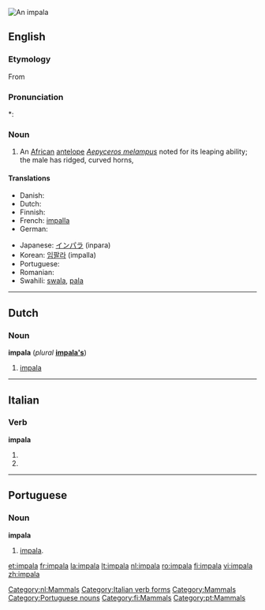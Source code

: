 [[Image:Black-faced impala.jpg|thumb|An impala]]
{{also|Impala}}
==English==

{{wikipedia}}

===Etymology===
From {{etyl|zu}}

===Pronunciation===
*: {{rhymes|ɑːlə}}

===Noun===
{{en-noun|impalas|-}}

# An [[African]] [[antelope]] ''[[Aepyceros melampus]]'' noted for its leaping ability; the male has ridged, curved horns,

====Translations====
{{trans-top|African antelope}}
* Danish: {{t-|da|impala|c}}
* Dutch: {{t+|nl|impala|m}}
* Finnish: {{t+|fi|impala}}
* French: [[impalla]] {{m}}
* German: {{t-|de|Impala|f}}
{{trans-mid}}
* Japanese: [[インパラ]] (inpara)
* Korean: [[임팔라]] (impalla)
* Portuguese: {{t-|pt|impala|m|f}}
* Romanian: {{t|ro|impala|f}}
* Swahili: [[swala]], [[pala]]
{{trans-bottom}}

----

==Dutch==

===Noun===
'''impala''' {{m}} (''plural'' '''[[impala's]]''')

# [[#English|impala]]

[[Category:nl:Mammals]]

----

==Italian==

===Verb===
'''impala'''

# {{form of|[[third-person|Third-person]] [[singular]] [[present tense]]|[[impalare#Italian|impalare]]|lang=Italian}}
# {{form of|[[second-person|Second-person]] singular [[imperative]]|impalare#Italian|impalare|lang=Italian}}

[[Category:Italian verb forms]]

----

==Portuguese==

===Noun===
'''impala''' {{m|f}}

# [[#English|impala]].

[[Category:Mammals]]
[[Category:Portuguese nouns]]
[[Category:fi:Mammals]]
[[Category:pt:Mammals]]

[[et:impala]]
[[fr:impala]]
[[la:impala]]
[[lt:impala]]
[[nl:impala]]
[[ro:impala]]
[[fi:impala]]
[[vi:impala]]
[[zh:impala]]